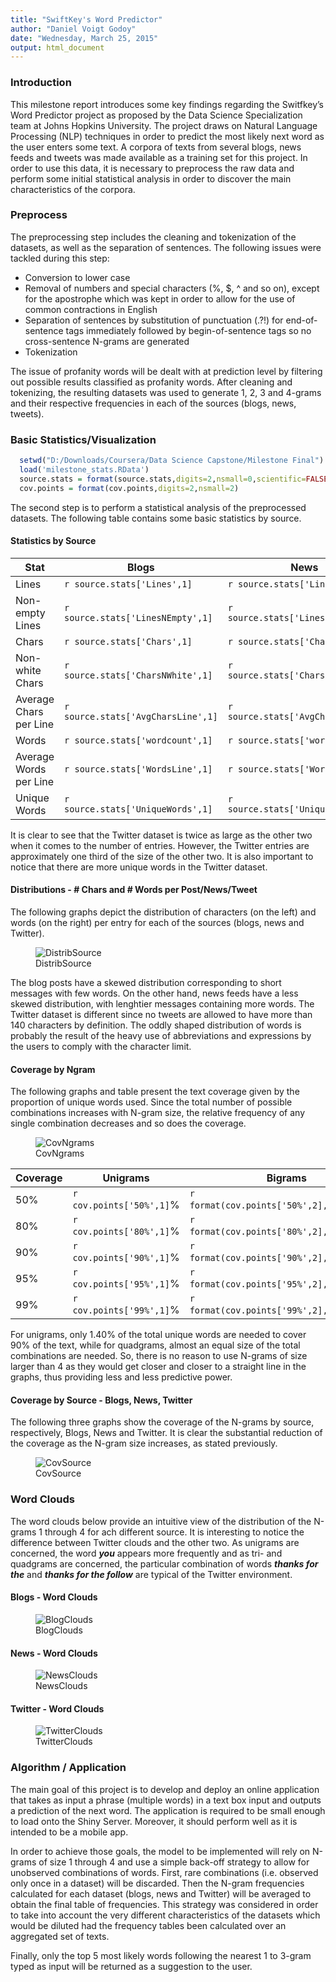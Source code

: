```yaml
---
title: "SwiftKey's Word Predictor"
author: "Daniel Voigt Godoy"
date: "Wednesday, March 25, 2015"
output: html_document
---
```


### Introduction

This milestone report introduces some key findings regarding the Switfkey's Word Predictor project as proposed by the Data Science Specialization team at Johns Hopkins University. The project draws on Natural Language Processing (NLP) techniques in order to predict the most likely next word as the user enters some text.
A corpora of texts from several blogs, news feeds and tweets was made available as a training set for this project. In order to use this data, it is necessary to preprocess the raw data and perform some initial statistical analysis in order to discover the main characteristics of the corpora.

### Preprocess

The preprocessing step includes the cleaning and tokenization of the datasets, as well as the separation of sentences. The following issues were tackled during this step:

- Conversion to lower case
- Removal of numbers and special characters (%, $, ^ and so on), except for the apostrophe which was kept in order to allow for the use of common contractions in English
- Separation of sentences by substitution of punctuation (.?!) for end-of-sentence tags immediately followed by begin-of-sentence tags so no cross-sentence N-grams are generated
- Tokenization

The issue of profanity words will be dealt with at prediction level by filtering out possible results classified as profanity words.
After cleaning and tokenizing, the resulting datasets was used to generate 1, 2, 3 and 4-grams and their respective frequencies in each of the sources (blogs, news, tweets).

### Basic Statistics/Visualization

```r
  setwd("D:/Downloads/Coursera/Data Science Capstone/Milestone Final")
  load('milestone_stats.RData')
  source.stats = format(source.stats,digits=2,nsmall=0,scientific=FALSE,big.mark=",")
  cov.points = format(cov.points,digits=2,nsmall=2)
```

The second step is to perform a statistical analysis of the preprocessed datasets. The following table contains some basic statistics by source.

#### Statistics by Source
Stat | Blogs | News | Twitter
-----|-------|------|--------
Lines | `r source.stats['Lines',1]` | `r source.stats['Lines',2]` | `r source.stats['Lines',3]`
Non-empty Lines | `r source.stats['LinesNEmpty',1]` | `r source.stats['LinesNEmpty',2]` | `r source.stats['LinesNEmpty',3]`
Chars | `r source.stats['Chars',1]` | `r source.stats['Chars',2]` | `r source.stats['Chars',3]`
Non-white Chars | `r source.stats['CharsNWhite',1]` | `r source.stats['CharsNWhite',2]` | `r source.stats['CharsNWhite',3]`
Average Chars per Line | `r source.stats['AvgCharsLine',1]` | `r source.stats['AvgCharsLine',2]` | `r source.stats['AvgCharsLine',3]`
Words | `r source.stats['wordcount',1]` | `r source.stats['wordcount',2]` | `r source.stats['wordcount',3]`
Average Words per Line | `r source.stats['WordsLine',1]` | `r source.stats['WordsLine',2]` | `r source.stats['WordsLine',3]`
Unique Words | `r source.stats['UniqueWords',1]` | `r source.stats['UniqueWords',2]` | `r source.stats['UniqueWords',3]`

It is clear to see that the Twitter dataset is twice as large as the other two when it comes to the number of entries. However, the Twitter entries are approximately one third of the size of the other two. 
It is also important to notice that there are more unique words in the Twitter dataset.

#### Distributions - # Chars and # Words per Post/News/Tweet

The following graphs depict the distribution of characters (on the left) and words (on the right) per entry for each of the sources (blogs, news and Twitter).

![DistribSource](distrib_char_word.png)

The blog posts have a skewed distribution corresponding to short messages with few words. On the other hand, news feeds have a less skewed distribution, with lenghtier messages containing more words. The Twitter dataset is different since no tweets are allowed to have more than 140 characters by definition. The oddly shaped distribution of words is probably the result of the heavy use of abbreviations and expressions by the users to comply with the character limit.

#### Coverage by Ngram

The following graphs and table present the text coverage given by the proportion of unique words used. Since the total number of possible combinations increases with N-gram size, the relative frequency of any single combination decreases and so does the coverage.

![CovNgrams](coverage_by_ngram.png)

Coverage | Unigrams | Bigrams | Trigrams | Quadgrams
---------|----------|---------|----------|----------
50% | `r cov.points['50%',1]`% | `r format(cov.points['50%',2],digits=2)`% | `r cov.points['50%',3]`% | `r cov.points['50%',4]`%
80% | `r cov.points['80%',1]`% | `r format(cov.points['80%',2],digits=2)`% | `r cov.points['80%',3]`% | `r cov.points['80%',4]`%
90% | `r cov.points['90%',1]`% | `r format(cov.points['90%',2],digits=2)`% | `r cov.points['90%',3]`% | `r cov.points['90%',4]`%
95% | `r cov.points['95%',1]`% | `r format(cov.points['95%',2],digits=2)`% | `r cov.points['95%',3]`% | `r cov.points['95%',4]`%
99% | `r cov.points['99%',1]`% | `r format(cov.points['99%',2],digits=2)`% | `r cov.points['99%',3]`% | `r cov.points['99%',4]`%

For unigrams, only 1.40% of the total unique words are needed to cover 90% of the text, while for quadgrams, almost an equal size of the total combinations are needed.
So, there is no reason to use N-grams of size larger than 4 as they would get closer and closer to a straight line in the graphs, thus providing less and less predictive power.

#### Coverage by Source - Blogs, News, Twitter

The following three graphs show the coverage of the N-grams by source, respectively, Blogs, News and Twitter. It is clear the substantial reduction of the coverage as the N-gram size increases, as stated previously.

![CovSource](coverage_by_source.png)

### Word Clouds

The word clouds below provide an intuitive view of the distribution of the N-grams 1 through 4 for ach different source.
It is interesting to notice the difference between Twitter clouds and the other two. As unigrams are concerned, the word ***you*** appears more frequently and as tri- and quadgrams are concerned, the particular combination of words ***thanks for the*** and ***thanks for the follow*** are typical of the Twitter environment.

#### Blogs - Word Clouds
![BlogClouds](blog_clouds.png)

#### News - Word Clouds
![NewsClouds](news_clouds.png)

#### Twitter - Word Clouds
![TwitterClouds](twit_clouds.png)

### Algorithm / Application

The main goal of this project is to develop and deploy an online application that takes as input a phrase (multiple words) in a text box input and outputs a prediction of the next word. The application is required to be small enough to load onto the Shiny Server. Moreover, it should perform well as it is intended to be a mobile app.

In order to achieve those goals, the model to be implemented will rely on N-grams of size 1 through 4 and use a simple back-off strategy to allow for unobserved combinations of words.
First, rare combinations (i.e. observed only once in a dataset) will be discarded. Then the N-gram frequencies calculated for each dataset (blogs, news and Twitter) will be averaged to obtain the final table of frequencies. This strategy was considered in order to take into account the very different characteristics of the datasets which would be diluted had the frequency tables been calculated over an aggregated set of texts.

Finally, only the top 5 most likely words following the nearest 1 to 3-gram typed as input will be returned as a suggestion to the user.